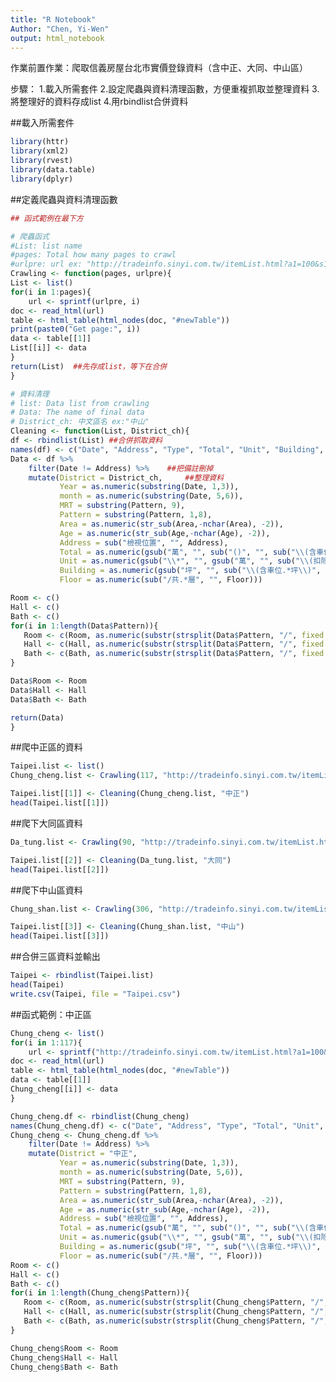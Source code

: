 ```yaml
---
title: "R Notebook"
Author: "Chen, Yi-Wen"
output: html_notebook
---
```


作業前置作業：爬取信義房屋台北市實價登錄資料（含中正、大同、中山區）

步驟：
1.載入所需套件
2.設定爬蟲與資料清理函數，方便重複抓取並整理資料
3.將整理好的資料存成list
4.用rbindlist合併資料

##載入所需套件
```r
library(httr)
library(xml2)
library(rvest)
library(data.table)
library(dplyr)
```


##定義爬蟲與資料清理函數
```r
## 函式範例在最下方

# 爬蟲函式
#List: list name
#pages: Total how many pages to crawl
#urlpre: url ex: "http://tradeinfo.sinyi.com.tw/itemList.html?a1=100&s1=1&s2=10507_10707&p=%s"
Crawling <- function(pages, urlpre){
List <- list()
for(i in 1:pages){
    url <- sprintf(urlpre, i)
doc <- read_html(url)
table <- html_table(html_nodes(doc, "#newTable"))
print(paste0("Get page:", i))
data <- table[[1]]
List[[i]] <- data
}
return(List)  ##先存成list，等下在合併
}

# 資料清理
# list: Data list from crawling
# Data: The name of final data
# District_ch: 中文區名 ex:"中山"
Cleaning <- function(List, District_ch){
df <- rbindlist(List) ##合併抓取資料
names(df) <- c("Date", "Address", "Type", "Total", "Unit", "Building", "Area", "Age", "Floor", "Pattern") ##重新命名變數
Data <- df %>%
    filter(Date != Address) %>%    ##把備註刪掉
    mutate(District = District_ch,     ##整理資料
           Year = as.numeric(substring(Date, 1,3)),
           month = as.numeric(substring(Date, 5,6)),
           MRT = substring(Pattern, 9),
           Pattern = substring(Pattern, 1,8),
           Area = as.numeric(str_sub(Area,-nchar(Area), -2)),
           Age = as.numeric(str_sub(Age,-nchar(Age), -2)),
           Address = sub("檢視位置", "", Address),
           Total = as.numeric(gsub("萬", "", sub("()", "", sub("\\(含車位.*萬\\)", "", Total)))),
           Unit = as.numeric(gsub("\\*", "", gsub("萬", "", sub("\\(扣除車位價及車坪\\)", "", Unit)))),
           Building = as.numeric(gsub("坪", "", sub("\\(含車位.*坪\\)", "", Building))),
           Floor = as.numeric(sub("/共.*層", "", Floor))) 

Room <- c()
Hall <- c()
Bath <- c()
for(i in 1:length(Data$Pattern)){
   Room <- c(Room, as.numeric(substr(strsplit(Data$Pattern, "/", fixed = T)[[i]][1],1,1))) 
   Hall <- c(Hall, as.numeric(substr(strsplit(Data$Pattern, "/", fixed = T)[[i]][2],1,1)))
   Bath <- c(Bath, as.numeric(substr(strsplit(Data$Pattern, "/", fixed = T)[[i]][3],1,1)))
}

Data$Room <- Room 
Data$Hall <- Hall 
Data$Bath <- Bath 

return(Data)
}
```


##爬中正區的資料
```r
Taipei.list <- list()
Chung_cheng.list <- Crawling(117, "http://tradeinfo.sinyi.com.tw/itemList.html?a1=100&s1=1&s2=10507_10707&p=%s")

Taipei.list[[1]] <- Cleaning(Chung_cheng.list, "中正")
head(Taipei.list[[1]])
```
##爬下大同區資料
```r
Da_tung.list <- Crawling(90, "http://tradeinfo.sinyi.com.tw/itemList.html?a1=103&s1=1&s2=10507_10707&p=%s")

Taipei.list[[2]] <- Cleaning(Da_tung.list, "大同")
head(Taipei.list[[2]])
```
##爬下中山區資料
```r
Chung_shan.list <- Crawling(306, "http://tradeinfo.sinyi.com.tw/itemList.html?a1=104&s1=1&s2=10507_10707&p=%s")

Taipei.list[[3]] <- Cleaning(Chung_shan.list, "中山")
head(Taipei.list[[3]])
```
##合併三區資料並輸出
```r
Taipei <- rbindlist(Taipei.list)
head(Taipei)
write.csv(Taipei, file = "Taipei.csv")
```

##函式範例：中正區
```r
Chung_cheng <- list()
for(i in 1:117){
    url <- sprintf("http://tradeinfo.sinyi.com.tw/itemList.html?a1=100&s1=1&s2=10507_10707&p=%s", i)
doc <- read_html(url)
table <- html_table(html_nodes(doc, "#newTable"))
data <- table[[1]]
Chung_cheng[[i]] <- data
}

Chung_cheng.df <- rbindlist(Chung_cheng)
names(Chung_cheng.df) <- c("Date", "Address", "Type", "Total", "Unit", "Building", "Area", "Age", "Floor", "Pattern")
Chung_cheng <- Chung_cheng.df %>%
    filter(Date != Address) %>%
    mutate(District = "中正",
           Year = as.numeric(substring(Date, 1,3)),
           month = as.numeric(substring(Date, 5,6)),
           MRT = substring(Pattern, 9),
           Pattern = substring(Pattern, 1,8),
           Area = as.numeric(str_sub(Area,-nchar(Area), -2)),
           Age = as.numeric(str_sub(Age,-nchar(Age), -2)),
           Address = sub("檢視位置", "", Address),
           Total = as.numeric(gsub("萬", "", sub("()", "", sub("\\(含車位.*萬\\)", "", Total)))),
           Unit = as.numeric(gsub("\\*", "", gsub("萬", "", sub("\\(扣除車位價及車坪\\)", "", Unit)))),
           Building = as.numeric(gsub("坪", "", sub("\\(含車位.*坪\\)", "", Building))),
           Floor = as.numeric(sub("/共.*層", "", Floor)))
Room <- c()
Hall <- c()
Bath <- c()
for(i in 1:length(Chung_cheng$Pattern)){
   Room <- c(Room, as.numeric(substr(strsplit(Chung_cheng$Pattern, "/", fixed = T)[[i]][1],1,1))) 
   Hall <- c(Hall, as.numeric(substr(strsplit(Chung_cheng$Pattern, "/", fixed = T)[[i]][2],1,1)))
   Bath <- c(Bath, as.numeric(substr(strsplit(Chung_cheng$Pattern, "/", fixed = T)[[i]][3],1,1)))
}

Chung_cheng$Room <- Room 
Chung_cheng$Hall <- Hall 
Chung_cheng$Bath <- Bath 
```


